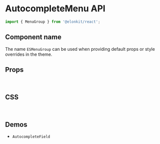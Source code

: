 
<Meta title="Components API/MenuGroup" />

# AutocompleteMenu API

```js
import { MenuGroup } from '@elonkit/react';
```

## Component name

The name `ESMenuGroup` can be used when providing default props or style overrides in the theme.

## Props

<TableInterface name="MenuGroupProps" variant="props" />

<br />

## CSS

<TableInterface name="MenuGroupClasses" variant="css" />

<br />

## Demos

<ul>
  <li>
    <LinkTo kind="components-AutocompleteField" story="demo">
      <code>AutocompleteField</code>
    </LinkTo>
  </li>
</ul>
